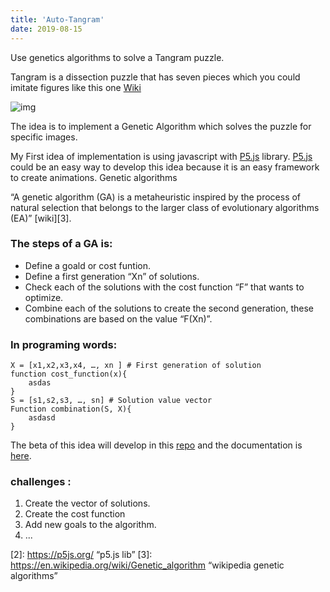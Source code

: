 ```yaml
---
title: 'Auto-Tangram'
date: 2019-08-15
---
```


Use genetics algorithms to solve a Tangram puzzle.

Tangram is a dissection puzzle that has seven pieces which you could imitate figures like this one [Wiki][1]

![img](/assets/img/posts/ideas/2019-08-15-Tangram-project/Tangram-4.jpg)

The idea is to implement a Genetic Algorithm which solves the puzzle for specific images.

My First idea of implementation is using javascript with [P5.js][1] library. [P5.js][1] could be an easy way to develop this idea because it is an easy framework to create animations.
Genetic algorithms

“A genetic algorithm (GA) is a metaheuristic inspired by the process of natural selection that belongs to the larger class of evolutionary algorithms (EA)” [wiki][3].

### The steps of a GA is:

- Define a goald or cost funtion.
- Define a first generation “Xn” of solutions.
- Check each of the solutions with the cost function “F” that wants to optimize.
- Combine each of the solutions to create the second generation, these combinations are based on the value “F(Xn)”.

### In programing words:

```
X = [x1,x2,x3,x4, …, xn ] # First generation of solution
function cost_function(x){
	asdas
}
S = [s1,s2,s3, …, sn] # Solution value vector
Function combination(S, X){
	asdasd
}
```

The beta of this idea will develop in this [repo](https://github.com/jadry92) and the documentation is [here]().

### challenges :

1. Create the vector of solutions.
2. Create the cost function
3. Add new goals to the algorithm.
4. ...

[1]: https://en.wikipedia.org/wiki/Tangram 'wikipedia'

[2]: https://p5js.org/ “p5.js lib”
[3]: https://en.wikipedia.org/wiki/Genetic_algorithm “wikipedia genetic algorithms”
